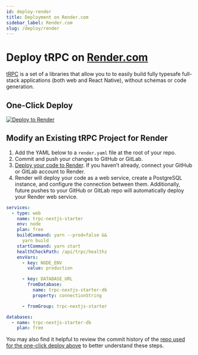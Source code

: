```yaml
---
id: deploy-render
title: Deployment on Render.com
sidebar_label: Render.com
slug: /deploy/render
---
```


# Deploy tRPC on [Render.com](https://render.com)

[tRPC](https://trpc.io) is a set of a libraries that allow you to to easily build fully typesafe full-stack applications (both web and React Native), without schemas or code generation.

## One-Click Deploy

[![Deploy to Render](https://render.com/images/deploy-to-render-button.svg)
](https://github.com/trpc/examples-next-prisma-starter-websockets)

## Modify an Existing tRPC Project for Render

1. Add the YAML below to a `render.yaml` file at the root of your repo.
1. Commit and push your changes to GitHub or GitLab.
1. [Deploy your code to Render](https://dashboard.render.com/select-repo?type=iac). If you haven’t already, connect your GitHub or GitLab account to Render.
1. Render will deploy your code as a web service, create a PostgreSQL instance, and configure the connection between them. Additionally, future pushes to your GitHub or GitLab repo will automatically deploy your Render web service.

```yaml
services:
  - type: web
    name: trpc-nextjs-starter
    env: node
    plan: free
    buildCommand: yarn --prod=false &&
      yarn build
    startCommand: yarn start
    healthCheckPath: /api/trpc/healthz
    envVars:
      - key: NODE_ENV
        value: production

      - key: DATABASE_URL
        fromDatabase:
          name: trpc-nextjs-starter-db
          property: connectionString

      - fromGroup: trpc-nextjs-starter

databases:
  - name: trpc-nextjs-starter-db
    plan: free
```

You may also find it helpful to review the commit history of the [repo used for the one-click deploy above](https://github.com/trpc/examples-next-prisma-starter-websockets) to better understand these steps.
